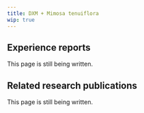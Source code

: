 ---
title: DXM + Mimosa tenuiflora
wip: true
---

## Experience reports

This page is still being written.

## Related research publications

This page is still being written.

